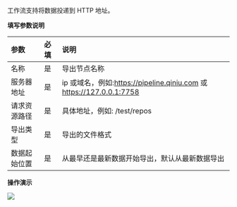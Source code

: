 工作流支持将数据投递到 HTTP 地址。

**填写参数说明**

|参数|必填|说明|
|:---|:---|:---|
| 名称 |是|导出节点名称|
| 服务器地址 |是|ip 或域名，例如:https://pipeline.qiniu.com 或 https://127.0.0.1:7758|
| 请求资源路径 |是|具体地址，例如: /test/repos|
| 导出类型 |是|导出的文件格式|
| 数据起始位置 |是|从最早还是最新数据开始导出，默认从最新数据导出|

**操作演示**

![](https://pandora-kibana.qiniu.com/workflow/export_http.gif)